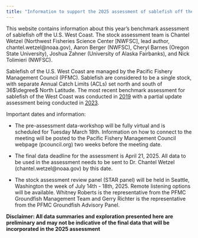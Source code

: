 ```yaml
---
title: "Information to support the 2025 assessment of sablefish off the U.S. West Coast"
---
```


This website contains information about this year's benchmark assessment of sablefish off the U.S. West Coast. The stock assessment team is Chantel Wetzel (Northwest Fisheries Science Center \[NWFSC\], lead author, chantel.wetzel\@noaa.gov), Aaron Berger (NWFSC), Cheryl Barnes (Oregon State University), Joshua Zahner (University of Alaska Fairbanks), and Nick Tolimieri (NWFSC).

Sablefish of the U.S. West Coast are managed by the Pacific Fishery Management Council (PFMC). Sablefish are considered to be a single stock, with separate Annual Catch Limits (ACLs) set north and south of 36$\degree$ North Latitude. The most recent benchmark assessment for sablefish of the West Coast was conducted in [2019](https://www.pcouncil.org/documents/2019/10/status-of-the-sablefish-stock-in-u-s-waters-in-2019-october-22-2019.pdf/) with a partial update assessment being conducted in [2023](https://www.pcouncil.org/documents/2024/02/status-of-sablefish-anoplopoma-fimbria-along-the-u-s-west-coast-in-2023.pdf/).

Important dates and information:

-   The pre-assessment data-workshop will be fully virtual and is scheduled for Tuesday March 18th. Information on how to connect to the meeting will be posted to the Pacific Fishery Management Council webpage (pcouncil.org) two weeks before the meeting date.

-   The final data deadline for the assessment is April 21, 2025. All data to be used in the assessment needs to be sent to Dr. Chantel Wetzel (chantel.wetzel\@noaa.gov) by this date.

-   The stock assessment review panel (STAR panel) will be held in Seattle, Washington the week of July 14th - 18th, 2025. Remote listening options will be available. Whitney Roberts is the representative from the PFMC Groundfish Management Team and Gerry Richter is the representative from the PFMC Groundfish Advisory Panel. 


**Disclaimer: All data summaries and exploration presented here are preliminary and may not be indicative of the final data that will be incorporated in the 2025 assessment**